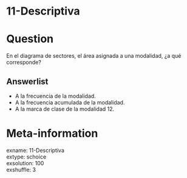 # 11-Descriptiva

Question
========

En el diagrama de sectores, el área asignada a una modalidad, ¿a qué corresponde?

Answerlist
----------
* A la frecuencia de la modalidad.
* A la frecuencia acumulada de la modalidad.
* A la marca de clase de la modalidad 12.

Meta-information
================
exname: 11-Descriptiva  
extype: schoice  
exsolution: 100  
exshuffle: 3  